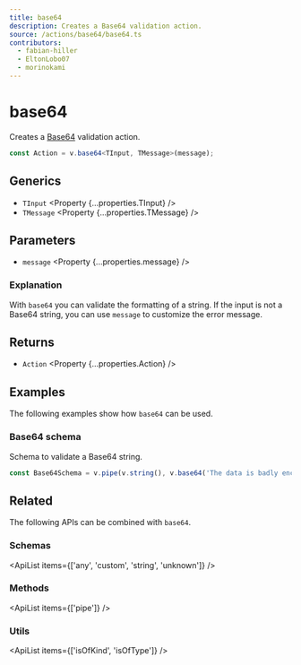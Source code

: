 ```yaml
---
title: base64
description: Creates a Base64 validation action.
source: /actions/base64/base64.ts
contributors:
  - fabian-hiller
  - EltonLobo07
  - morinokami
---
```



# base64

Creates a [Base64](https://en.wikipedia.org/wiki/Base64) validation action.

```ts
const Action = v.base64<TInput, TMessage>(message);
```

## Generics

- `TInput` <Property {...properties.TInput} />
- `TMessage` <Property {...properties.TMessage} />

## Parameters

- `message` <Property {...properties.message} />

### Explanation

With `base64` you can validate the formatting of a string. If the input is not a Base64 string, you can use `message` to customize the error message.

## Returns

- `Action` <Property {...properties.Action} />

## Examples

The following examples show how `base64` can be used.

### Base64 schema

Schema to validate a Base64 string.

```ts
const Base64Schema = v.pipe(v.string(), v.base64('The data is badly encoded.'));
```

## Related

The following APIs can be combined with `base64`.

### Schemas

<ApiList items={['any', 'custom', 'string', 'unknown']} />

### Methods

<ApiList items={['pipe']} />

### Utils

<ApiList items={['isOfKind', 'isOfType']} />
